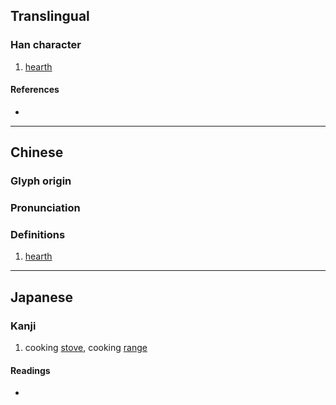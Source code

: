 {{character info}}
==Translingual==

===Han character===
{{Han char|rn=86|rad=火|as=09|sn=13|four=94811|canj=FTMV|ids=⿰火甚}}

# [[hearth]]

====References====
* {{Han ref|kx=0675.210|dkj=19168|hdz=32214.030|uh=7141|ud=28993|bh=DE70|bd=56944}}

----

==Chinese==
{{zh-forms}}

===Glyph origin===
{{Han etyl}}

===Pronunciation===
{{zh-pron
|m=chén
|c=sam4,nam4
|h=pfs=
|md=
|mn=sîm
|w=
|mc=y
|oc=y
|cat=n
}}

===Definitions===
{{zh-hanzi}}

# [[hearth]]

----

==Japanese==

===Kanji===
{{ja-kanji|grade=|rs=火09}}

# cooking [[stove]], cooking [[range]]

====Readings====
* {{ja-readings|on=[[しん]] (shin), [[じん]] (jin)|kun=[[かまど]] (kamado)}}